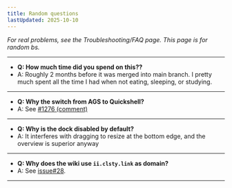 ```yaml
---
title: Random questions
lastUpdated: 2025-10-10
---
```


_For real problems, see the Troubleshooting/FAQ page. This page is for random bs._

---
- **Q: How much time did you spend on this??**
- A: Roughly 2 months before it was merged into main branch. I pretty much spent all the time I had when not eating, sleeping, or studying.
---
- **Q: Why the switch from AGS to Quickshell?**
- A: See [#1276 (comment)](https://github.com/end-4/dots-hyprland/pull/1276#issuecomment-2860016485)
---
- **Q: Why is the dock disabled by default?**
- A: It interferes with dragging to resize at the bottom edge, and the overview is superior anyway
---
- **Q: Why does the wiki use `ii.clsty.link` as domain?**
- A: See [issue#28](https://github.com/end-4/dots-hyprland-wiki/issues/28).
---

